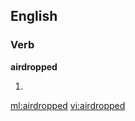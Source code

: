 ==English==

===Verb===
'''airdropped'''

# {{past of|[[airdrop]]}}

[[ml:airdropped]]
[[vi:airdropped]]